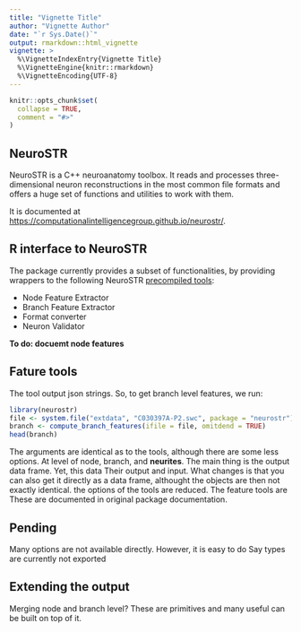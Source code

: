 ```yaml
---
title: "Vignette Title"
author: "Vignette Author"
date: "`r Sys.Date()`"
output: rmarkdown::html_vignette
vignette: >
  %\VignetteIndexEntry{Vignette Title}
  %\VignetteEngine{knitr::rmarkdown}
  %\VignetteEncoding{UTF-8}
---
```


```r
knitr::opts_chunk$set(
  collapse = TRUE,
  comment = "#>"
)
```

## NeuroSTR 
NeuroSTR is a C++ neuroanatomy toolbox. It reads and processes three-dimensional neuron reconstructions in the most common file formats and offers a huge set of functions and utilities to work with them.  

It is documented at <https://computationalintelligencegroup.github.io/neurostr/>. 

## R interface to NeuroSTR   
The package currently provides a subset of functionalities, by providing wrappers to the following NeuroSTR [precompiled tools ](<https://computationalintelligencegroup.github.io/neurostr/doc/tools.html>):  

- Node Feature Extractor
- Branch Feature Extractor
- Format converter
- Neuron Validator  

**To do: docuemt node features**


## Fature tools 
The tool output json strings. So, to get branch level features, we run:   

```r
library(neurostr)  
file <- system.file("extdata", "C030397A-P2.swc", package = "neurostr") 
branch <- compute_branch_features(ifile = file, omitdend = TRUE)
head(branch)
```

The arguments are identical as to the tools, although there are some less options. 
At level of node, branch, and **neurites**.   The main thing is the output data frame. Yet, this data 
Their output and input. What changes is that you can also get it directly as a data frame, althought the objects are then not exactly identical. the options of the tools are reduced.   The feature tools are   These are documented in original package documentation.  

## Pending 
Many options are not available directly. However, it is easy to do 
Say types are currently not exported

## Extending the output 
Merging node and branch level? These are primitives and many useful can be built on top of it.  
